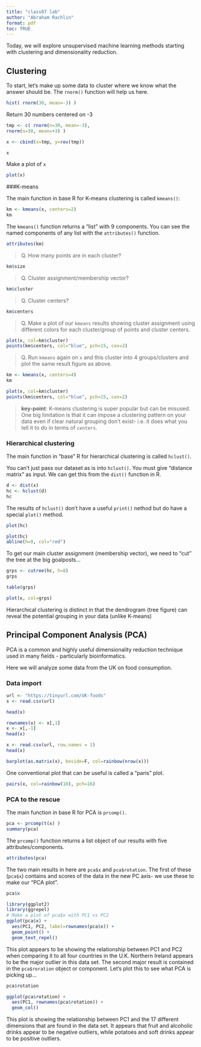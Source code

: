 ```yaml
---
title: "class07 lab"
author: "Abraham Rachlin"
format: pdf
toc: TRUE
---
```


Today, we will explore unsupervised machine learning methods starting with clustering and dimensionality reduction.

## Clustering

To start, let's make up some data to cluster where we know what the answer should be. The `rnorm()` function will help us here.

```r
hist( rnorm(30, mean=-3) )
```

Return 30 numbers centered on -3 

```r
tmp <- c( rnorm(n=30, mean=-3),
rnorm(n=30, mean=+3) )

x <- cbind(x=tmp, y=rev(tmp))

x
```
Make a plot of `x`

```r
plot(x)
```

###K-means

The main function in base R for K-means clustering is called `kmeans()`: 

```r
km <- kmeans(x, centers=2)
km
```

The `kmeans()` function returns a "list" with 9 components. You can see the named components of any list with the `attributes()` function.

```r
attributes(km)
```

>Q. How many points are in each cluster?

```r
km$size
```

>Q. Cluster assignment/membership vector?

```r
km$cluster
```
>Q. Cluster centers?

```r
km$centers
```

>Q. Make a plot of our `kmeans` results showing cluster assignment using different colors for each cluster/group of points and cluster centers.

```r
plot(x, col=km$cluster)
points(km$centers, col="blue", pch=15, cex=2)
```

>Q. Run `kmeans` again on `x` and this cluster into 4 groups/clusters and plot the same result figure as above.

```r
km <- kmeans(x, centers=4)
km
```

```r
plot(x, col=km$cluster)
points(km$centers, col="blue", pch=15, cex=2)
```
> **key-point**: K-means clustering is super popular but can be misused. One big limitation is that it can impose a clustering pattern on your data even if clear natural grouping don't exist- i.e. it does what you tell it to do in terms of `centers`.

### Hierarchical clustering

The main function in "base" R for hierarchical clustering is called `hclust()`.

You can't just pass our dataset as is into `hclust()`. You must give "distance matrix" as input. We can get this from the `dist()` function in R. 
```r
d <- dist(x)
hc <- hclust(d)
hc
```

The results of `hclust()` don't have a useful `print()` nethod but do have a special `plot()` method.

```r
plot(hc)
```

```r
plot(hc)
abline(h=8, col="red")
```

To get our main cluster assignment (membership vector), we need to "cut" the tree at the big goalposts...

```r
grps <- cutree(hc, h=8)
grps
```

```r
table(grps)
```

```r
plot(x, col=grps)
```
Hierarchical clustering is distinct in that the dendrogram (tree figure) can reveal the potential grouping in your data (unlike K-means)

## Principal Component Analysis (PCA)

PCA is a common and highly useful dimensionality reduction technique used in many fields - particularly bioinformatics.

Here we will analyze some data from the UK on food consumption.

### Data import

```r
url <- "https://tinyurl.com/UK-foods"
x <- read.csv(url)

head(x)
```

```r
rownames(x) <- x[,1]
x <- x[,-1]
head(x)
```


```r
x <- read.csv(url, row.names = 1)
head(x)
```

```r
barplot(as.matrix(x), beside=F, col=rainbow(nrow(x)))
```

One conventional plot that can be useful is called a "paris" plot.

```r
pairs(x, col=rainbow(10), pch=16)
```

### PCA to the rescue

The main function in base R for PCA is `prcomp()`.

```r
pca <- prcomp(t(x) )
summary(pca)
```

The `prcomp()` function returns a list object of our results with five attributes/components.

```r
attributes(pca)
```

The two main results in here are `pca$x` and `pca$rotation`. The first of these (`pca$x`) contains and scores of the data in the new PC axis- we use these to make our "PCA plot".

```r
pca$x
```

```r
library(ggplot2)
library(ggrepel)
# Make a plot of pca$x with PC1 vs PC2
ggplot(pca$x) +
  aes(PC1, PC2, label=rownames(pca$x)) +
  geom_point() +
  geom_text_repel()
```
This plot appears to be showing the relationship between PC1 and PC2 when comparing it to all four countries in the U.K. Northern Ireland appears to be the major outlier in this data set.
The second major result is contained in the `pca$roration` object or component. Let's plot this to see what PCA is picking up...

```r
pca$rotation
```


```r
ggplot(pca$rotation) +
  aes(PC1, rownames(pca$rotation)) +
  geom_col()
```
This plot is showing the relationship between PC1 and the 17 different dimensions that are found in the data set. It appears that fruit and alcoholic drinks appear to be negative outliers, while potatoes and soft drinks appear to be positive outliers.

